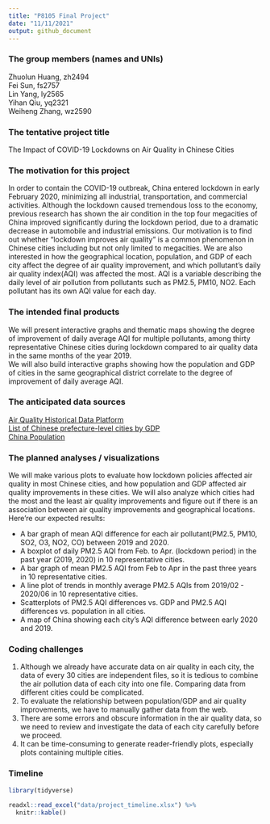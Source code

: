 ```yaml
---
title: "P8105 Final Project"
date: "11/11/2021"
output: github_document
---
```


### The group members (names and UNIs)
Zhuolun Huang, zh2494  
Fei Sun, fs2757  
Lin Yang, ly2565  
Yihan Qiu, yq2321   
Weiheng Zhang, wz2590  
  
### The tentative project title
The Impact of COVID-19 Lockdowns on Air Quality in Chinese Cities  
  
### The motivation for this project
In order to contain the COVID-19 outbreak, China entered lockdown in early February 2020, minimizing all industrial, transportation, and commercial activities. Although the lockdown caused tremendous loss to the economy, previous research has shown the air condition in the top four megacities of China improved significantly during the lockdown period, due to a dramatic decrease in automobile and industrial emissions. Our motivation is to find out whether “lockdown improves air quality" is a common phenomenon in Chinese cities including but not only limited to megacities. We are also interested in how the geographical location, population, and GDP of each city affect the degree of air quality improvement, and which pollutant’s daily air quality index(AQI) was affected the most. AQI is a variable describing the daily level of air pollution from pollutants such as PM2.5, PM10, NO2. Each pollutant has its own AQI value for each day.  
  
### The intended final products
We will present interactive graphs and thematic maps showing the degree of improvement of daily average AQI for multiple pollutants, among thirty representative Chinese cities during lockdown compared to air quality data in the same months of the year 2019.   
We will also build interactive graphs showing how the population and GDP of cities in the same geographical district correlate to the degree of improvement of daily average AQI.  
  
### The anticipated data sources
[Air Quality Historical Data Platform](https://aqicn.org/data-platform/register/)  
[List of Chinese prefecture-level cities by GDP](https://en.wikipedia.org/wiki/List_of_Chinese_prefecture-level_cities_by_GDP)  
[China Population](https://populationstat.com/china/)  

### The planned analyses / visualizations
We will make various plots to evaluate how lockdown policies affected air quality in most Chinese cities, and how population and GDP affected air quality improvements in these cities. We will also analyze which cities had the most and the least air quality improvements and figure out if there is an association between air quality improvements and geographical locations. Here’re our expected results:

* A bar graph of mean AQI difference for each air pollutant(PM2.5, PM10, SO2, O3, NO2, CO) between 2019 and 2020.  
* A boxplot of daily PM2.5 AQI from Feb. to Apr. (lockdown period) in the past year (2019, 2020) in 10 representative cities.  
* A bar graph of mean PM2.5 AQI from Feb to Apr in the past three years in 10 representative cities.  
* A line plot of trends in monthly average PM2.5 AQIs from 2019/02 - 2020/06 in 10 representative cities.  
* Scatterplots of PM2.5 AQI differences vs. GDP and PM2.5 AQI differences vs. population in all cities.  
* A map of China showing each city’s AQI difference between early 2020 and 2019.
  
### Coding challenges
1. Although we already have accurate data on air quality in each city, the data of every 30 cities are independent files, so it is tedious to combine the air pollution data of each city into one file. Comparing data from different cities could be complicated.  
2. To evaluate the relationship between population/GDP and air quality improvements, we have to manually gather data from the web.  
3. There are some errors and obscure information in the air quality data, so we need to review and investigate the data of each city carefully before we proceed.   
4. It can be time-consuming to generate reader-friendly plots, especially plots containing multiple cities.  

### Timeline
```r
library(tidyverse)
```

```r
readxl::read_excel("data/project_timeline.xlsx") %>%
  knitr::kable()
```




 








